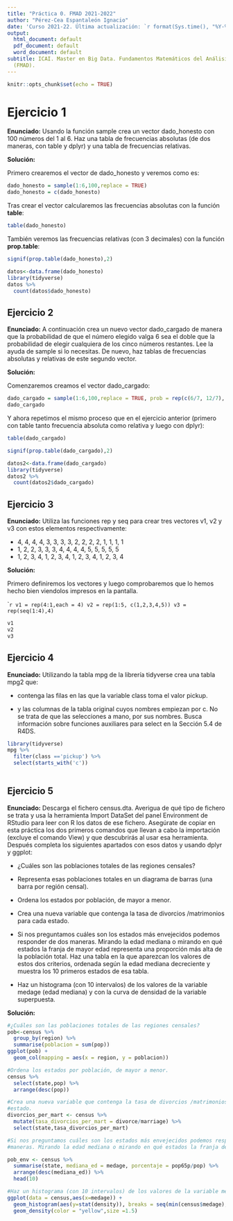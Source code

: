 ```yaml
---
title: "Práctica 0. FMAD 2021-2022"
author: "Pérez-Cea Espantaleón Ignacio"
date: 'Curso 2021-22. Última actualización: `r format(Sys.time(), "%Y-%m-%d")`'
output:
  html_document: default
  pdf_document: default
  word_document: default
subtitle: ICAI. Master en Big Data. Fundamentos Matemáticos del Análisis de Datos
  (FMAD).
---
```


```r
knitr::opts_chunk$set(echo = TRUE)
```




# Ejercicio 1

**Enunciado:** Usando la función sample crea un vector dado_honesto con 100 números del 1 al 6. Haz una tabla de frecuencias absolutas (de dos maneras, con table y dplyr) y una tabla de frecuencias relativas.



**Solución:**

Primero crearemos el vector de dado_honesto y veremos como es:

```r
dado_honesto = sample(1:6,100,replace = TRUE)
dado_honesto = c(dado_honesto)
```

Tras crear el vector calcularemos las frecuencias absolutas con la función **table**:

```r
table(dado_honesto)
```

También veremos las frecuencias relativas (con 3 decimales) con la función **prop.table**:

```r
signif(prop.table(dado_honesto),2)
```

```r
datos<-data.frame(dado_honesto)
library(tidyverse)
datos %>% 
  count(datos$dado_honesto)
```


## Ejercicio 2

**Enunciado:** A continuación crea un nuevo vector dado_cargado de manera que la probabilidad de que el número elegido valga 6 sea el doble que la probabilidad de elegir cualquiera de los cinco números restantes. Lee la ayuda de sample si lo necesitas. De nuevo, haz tablas de frecuencias absolutas y relativas de este segundo vector.

**Solución:**

Comenzaremos creamos el vector dado_cargado:
```r
dado_cargado = sample(1:6,100,replace = TRUE, prob = rep(c(6/7, 12/7), times = c(5, 1)))
dado_cargado
```

Y ahora repetimos el mismo proceso que en el ejercicio anterior (primero con table tanto frecuencia absoluta como relativa y luego con dplyr):

```r
table(dado_cargado)
```

```r
signif(prop.table(dado_cargado),2)
```

```r
datos2<-data.frame(dado_cargado)
library(tidyverse)
datos2 %>% 
  count(datos2$dado_cargado)
```

## Ejercicio 3

**Enunciado:** Utiliza las funciones rep y seq para crear tres vectores v1, v2 y v3 con estos elementos respectivamente:

- 4, 4, 4, 4, 3, 3, 3, 3, 2, 2, 2, 2, 1, 1, 1, 1
- 1, 2, 2, 3, 3, 3, 4, 4, 4, 4, 5, 5, 5, 5, 5
- 1, 2, 3, 4, 1, 2, 3, 4, 1, 2, 3, 4, 1, 2, 3, 4

**Solución:**

Primero definiremos los vectores y luego comprobaremos que lo hemos hecho bien viendolos impresos en la pantalla.

````r
v1 = rep(4:1,each = 4)
v2 = rep(1:5, c(1,2,3,4,5))
v3 = rep(seq(1:4),4)
```

```r
v1
v2
v3
```


## Ejercicio 4 

**Enunciado:** Utilizando la tabla mpg de la librería tidyverse crea una tabla mpg2 que:

- contenga las filas en las que la variable class toma el valor pickup.

- y las columnas de la tabla original cuyos nombres empiezan por c. No se trata de que las selecciones a mano, por sus nombres. Busca información sobre funciones auxiliares para
select en la Sección 5.4 de R4DS.
```r
library(tidyverse)
mpg %>%
  filter(class =='pickup') %>%
  select(starts_with('c')) 
    
```


## Ejercicio 5

**Enunciado:** Descarga el fichero census.dta. Averigua de qué tipo de fichero se trata y usa la herramienta Import DataSet del panel Environment de RStudio para leer con R los datos de ese fichero. Asegúrate de copiar en esta práctica los dos primeros comandos que llevan a cabo la importación (excluye el comando View) y que descubrirás al usar esa herramienta. Después completa los siguientes apartados con esos datos y usando dplyr y ggplot:

- ¿Cuáles son las poblaciones totales de las regiones censales?

- Representa esas poblaciones totales en un diagrama de barras (una barra por región
censal).

- Ordena los estados por población, de mayor a menor.

- Crea una nueva variable que contenga la tasa de divorcios /matrimonios para cada
estado.

- Si nos preguntamos cuáles son los estados más envejecidos podemos responder de dos
maneras. Mirando la edad mediana o mirando en qué estados la franja de mayor edad representa una proporción más alta de la población total. Haz una tabla en la que aparezcan los valores de estos dos criterios, ordenada según la edad mediana decreciente y muestra los 10 primeros estados de esa tabla.

- Haz un histograma (con 10 intervalos) de los valores de la variable medage (edad mediana) y con la curva de densidad de la variable superpuesta.

**Solución:**

```r
#¿Cuáles son las poblaciones totales de las regiones censales?
pob<-census %>% 
  group_by(region) %>% 
  summarise(poblacion = sum(pop))
ggplot(pob) +
  geom_col(mapping = aes(x = region, y = poblacion))

#Ordena los estados por población, de mayor a menor.
census %>% 
  select(state,pop) %>% 
  arrange(desc(pop))

#Crea una nueva variable que contenga la tasa de divorcios /matrimonios para cada
#estado.
divorcios_per_mart <- census %>% 
  mutate(tasa_divorcios_per_mart = divorce/marriage) %>% 
  select(state,tasa_divorcios_per_mart)

#Si nos preguntamos cuáles son los estados más envejecidos podemos responder de dos
#maneras. Mirando la edad mediana o mirando en qué estados la franja de mayor edad representa una proporción más alta de la población total. Haz una tabla en la que aparezcan los valores de estos dos criterios, ordenada según la edad mediana decreciente y muestra los 10 primeros estados de esa tabla.

pob_env <- census %>% 
  summarise(state, mediana_ed = medage, porcentaje = pop65p/pop) %>% 
  arrange(desc(mediana_ed)) %>% 
  head(10)

#Haz un histograma (con 10 intervalos) de los valores de la variable medage (edad mediana) y con la curva de densidad de la variable superpuesta.
ggplot(data = census,aes(x=medage)) +
  geom_histogram(aes(y=stat(density)), breaks = seq(min(census$medage),max(census$medage),length.out=11), fill = "red", color = "black")+
  geom_density(color = "yellow",size =1.5)
```



